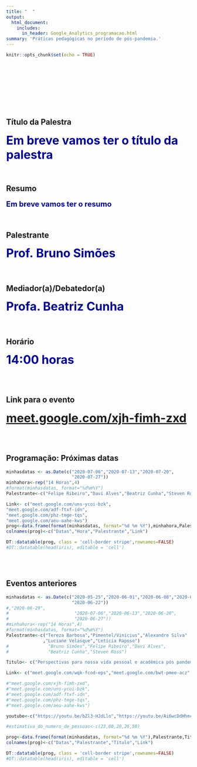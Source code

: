 ```yaml
---
title: "  "
output: 
  html_document:
    includes:
      in_header: Google_Analytics_programacao.html
summary: 'Práticas pedagógicas no período de pós-pandemia.'
---
```


```r
knitr::opts_chunk$set(echo = TRUE)
```
<br>
<br>
<br>
<br>
<br>
<br>
<br>

## Título da Palestra

<span style=" font-size: 32px; font-weight:bold; color:darkblue;">
Em breve vamos ter o título da palestra
</span>

<br>

## Resumo

<span style=" font-size: 20px; font-weight:bold;text-align: justify;color:darkblue;">Em breve vamos ter o resumo</span>
<br> 

<!--

Diante da pandemia da COVID-19, as aulas online têm sido avaliadas e aplicadas em algumas instituições como substitutas temporárias do ensino presencial. Inúmeros professores que nunca tiveram experiência com um ensino nesta modalidade, de repente, se veem diante do desafio de ministrarem um curso remoto. Eis que surge a pergunta: "Como proporcionar ao aluno um ensino online de qualidade, criativo e dinâmico de forma a envolvê-lo ativamente nas aulas?". Para tentar responder à pergunta, irei apresentar algumas atividades e ferramentas que podem ser utilizadas no ensino online. A ideia principal é compartilharmos experiências e ideias a fim de nos prepararmos para uma nova forma de ensinar.

Quando o ano de 2020 iniciou não tínhamos ideia do que iríamos vivenciar, mas o primeiro caso de COVID-19 já tinha sido reportado na China em 31 de dezembro de 2019. Aí veio o carnaval e quando finalmente o ano acadêmico estava prestes a iniciar em março, a medida de distanciamento social para contenção da pandemia nos afastou de nossas rotinas diárias e nos colocou frente a incertezas, novos desafios e a muitas, muitas reflexões. É sobre essas reflexões e desafios da vida acadêmica que irei abordar na minha apresentação do DMQ Talks.

Nessa conversa serão apresentadas iniciativas metodológicas, ferramentas computacionais, portais e artigos que apoiam e incentivam o desenvolvimento de cidadãos ativos e capacitados a participar de decisões da sociedade.

A disseminação do COVID- 19 no Brasil e no mundo ainda está cercada de incertezas mas já indicam que deverão acontecer mudanças relevantes na nossa vida. Serão feitas reflexões a respeito das que poderão ser positivas e que medidas para diminuir os efeitos negativos.-->
<br>

## Palestrante

<span style=" font-size: 32px; font-weight:bold; color:darkblue;">Prof. Bruno Simões</span>
<br>
<br>
<br>

## Mediador(a)/Debatedor(a)

<span style=" font-size: 32px; font-weight:bold; color:darkblue;">Profa. Beatriz Cunha</span>
<br>
<br>
<br>

## Horário

<span style=" font-size: 32px; font-weight:bold; color:darkblue;">14:00 horas</span>

<br>
<br>

## Link para o evento

<span style=" font-size: 32px; font-weight:bold; color:darkblue;">
 <a href="https://meet.google.com/xjh-fimh-zxd">meet.google.com/xjh-fimh-zxd</a> 
</span>

<br>
<br>



## Programação: Próximas datas

```r
minhasdatas <- as.Date(c("2020-07-06","2020-07-13","2020-07-20",
                         "2020-07-27"))
minhahora<-rep("14 Horas",4)
#format(minhasdatas, format="%d%m%Y")
Palestrante<-c("Felipe Ribeiro","Davi Alves","Beatriz Cunha","Steven Ross")

Link<- c("meet.google.com/uns-ycoi-bzk",
"meet.google.com/adf-ftxf-idn",
"meet.google.com/phz-tmge-tqs",
"meet.google.com/aeu-aahe-kws")
prog<-data.frame(format(minhasdatas, format="%d %m %Y"),minhahora,Palestrante,Link)
colnames(prog)<-c("Datas","Hora","Palestrante","Link")

DT::datatable(prog, class = 'cell-border stripe',rownames=FALSE)
#DT::datatable(head(iris), editable = 'cell')


```

<br>
<br>


## Eventos anteriores

```r
minhasdatas <- as.Date(c("2020-05-25","2020-06-01","2020-06-08","2020-06-15",
                         "2020-06-22"))
#,"2020-06-29",
#                         "2020-07-06","2020-06-13","2020-06-20",
#                         "2020-06-27"))
#minhahora<-rep("14 Horas",4)
#format(minhasdatas, format="%d%m%Y")
Palestrante<-c("Tereza Barbosa","Pimentel/Vinicius","Alexandre Silva"
              ,"Luciane Velasque","Letícia Raposo")
#               "Bruno Simões","Felipe Ribeiro","Davi Alves",
#               "Beatriz Cunha","Steven Ross")

Titulo<- c("Perspectivas para nossa vida pessoal e acadêmica pós pandemia", "Práticas didático-pedagógicas e a formação de professores para o exercício responsável da docência online","Educação Estatística na promoção do engajamento cívico","O Pandemônio da Pandemia","Atividades e Ferramentas para o Ensino Online")

Link<- c("meet.google.com/wqk-fcod-eps","meet.google.com/bwt-pmee-acz","https://www.meet.google.com/axv-azca-rwq","meet.google.com/mrw-qgvc-svf","meet.google.com/cfo-zhba-oyr")

#"meet.google.com/xjh-fimh-zxd",
#"meet.google.com/uns-ycoi-bzk",
#"meet.google.com/adf-ftxf-idn",
#"meet.google.com/phz-tmge-tqs",
#"meet.google.com/aeu-aahe-kws")

youtube<-c("https://youtu.be/bZl3-HJdLlo","https://youtu.be/Ai6wcDdHhmc","https://youtu.be/A42EgBiG3Zs","https://youtu.be/2bTlNeYpW1E",NA)

#estimativa_do_numero_de_pessoas<-c(23,60,20,26,50)

prog<-data.frame(format(minhasdatas, format="%d %m %Y"),Palestrante,Titulo, youtube)
colnames(prog)<-c("Datas","Palestrante","Título","Link")

DT::datatable(prog, class = 'cell-border stripe',rownames=FALSE)
#DT::datatable(head(iris), editable = 'cell')
```

